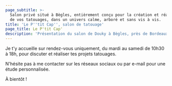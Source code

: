 ```yaml
---
page_subtitle: >-
  Salon privé situé à Bègles, entièrement conçu pour la création et réalisation
  de vos tatouages, dans un univers calme, arboré et sans vis à vis.
title: 'Le P''tit Cap'', salon de tatouage'
page_title: Le P'tit Cap'
description: 'Présentation du salon de Douky à Bègles, près de Bordeaux. Avec photos !'
---
```


<Gallery src="src/content/galleries/salon.json" />

Je t'y accueille sur rendez-vous uniquement, du mardi au samedi de 10h30 à 18h, pour discuter et réaliser tes projets tatouages.

N'hésite pas à me contacter sur les réseaux sociaux ou par e-mail pour une étude
personnalisée.

À bientôt !
